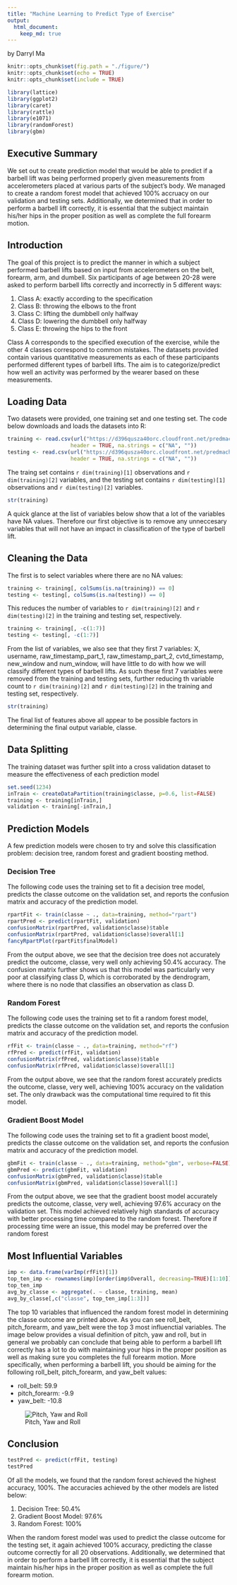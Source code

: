 ```yaml
---
title: "Machine Learning to Predict Type of Exercise"
output: 
  html_document:
    keep_md: true
---
```

by Darryl Ma

```r
knitr::opts_chunk$set(fig.path = "./figure/")
knitr::opts_chunk$set(echo = TRUE)
knitr::opts_chunk$set(include = TRUE)

library(lattice)
library(ggplot2)
library(caret)
library(rattle)
library(e1071)
library(randomForest)
library(gbm)
```

## Executive Summary

We set out to create prediction model that would be able to predict if a barbell lift was being performed properly given measurements from accelerometers placed at various parts of the subject's body. We managed to create a random forest model that achieved 100% accruacy on our validation and testing sets. Additionally, we determined that in order to perform a barbell lift correctly, it is essential that the subject maintain his/her hips in the proper position as well as complete the full forearm motion. 

## Introduction

The goal of this project is to predict the manner in which a subject performed barbell lifts based on input from accelerometers on the belt, forearm, arm, and dumbell. Six participants of age between 20-28 were asked to perform barbell lifts correctly and incorrectly in 5 different ways:

1. Class A: exactly according to the specification
2. Class B: throwing the elbows to the front
3. Class C: lifting the dumbbell only halfway 
4. Class D: lowering the dumbbell only halfway 
5. Class E: throwing the hips to the front

Class A corresponds to the specified execution of the exercise, while the other 4 classes correspond to common mistakes. The datasets provided contain various quantitative measurements as each of these participants performed different types of barbell lifts. The aim is to categorize/predict how well an activity was performed by the wearer based on these measurements. 

## Loading Data

Two datasets were provided, one training set and one testing set. The code below downloads and loads the datasets into R:

```r
training <- read.csv(url("https://d396qusza40orc.cloudfront.net/predmachlearn/pml-training.csv"), 
                    header = TRUE, na.strings = c("NA", ""))
testing <- read.csv(url("https://d396qusza40orc.cloudfront.net/predmachlearn/pml-testing.csv"), 
                    header = TRUE, na.strings = c("NA", ""))
```

The traing set contains `r dim(training)[1]` observations and `r dim(training)[2]` variables, and the testing set contains `r dim(testing)[1]` observations and `r dim(testing)[2]` variables. 

```r
str(training)
```

A quick glance at the list of variables below show that a lot of the variables have NA values. Therefore our first objective is to remove any unneccesary variables that will not have an impact in classification of the type of barbell lift.

## Cleaning the Data

The first is to select variables where there are no NA values:

```r
training <- training[, colSums(is.na(training)) == 0]
testing <- testing[, colSums(is.na(testing)) == 0]
```

This reduces the number of variables to `r dim(training)[2]` and `r dim(testing)[2]` in the training and testing set, respectively. 

```r
training <- training[, -c(1:7)]
testing <- testing[, -c(1:7)]
```

From the list of variables, we also see that they first 7 variables: X, username, raw_timestamp_part_1, raw_timestamp_part_2, cvtd_timestamp, new_window and num_window, will have little to do with how we will classify different types of barbell lifts. As such these first 7 variables were removed from the training and testing sets, further reducing th variable count to `r dim(training)[2]` and `r dim(testing)[2]` in the training and testing set, respectively.  

```r
str(training)
```

The final list of features above all appear to be possible factors in determining the final output variable, classe.

## Data Splitting

The training dataset was further split into a cross validation dataset to measure the effectiveness of each prediction model

```r
set.seed(1234)
inTrain <- createDataPartition(training$classe, p=0.6, list=FALSE)
training <- training[inTrain,]
validation <- training[-inTrain,]
```

## Prediction Models

A few prediction models were chosen to try and solve this classification problem: decision tree, random forest and gradient boosting method.

### Decision Tree

The following code uses the training set to fit a decision tree model, predicts the classe outcome on the validation set, and reports the confusion matrix and accuracy of the prediction model.

```r
rpartFit <- train(classe ~ ., data=training, method="rpart")
rpartPred <- predict(rpartFit, validation)
confusionMatrix(rpartPred, validation$classe)$table
confusionMatrix(rpartPred, validation$classe)$overall[1]
fancyRpartPlot(rpartFit$finalModel)
```

From the output above, we see that the decision tree does not accurately predict the outcome, classe, very well only achieving 50.4% accuracy. The confusion matrix further shows us that this model was particularly very poor at classifying class D, which is corroborated by the dendrogram, where there is no node that classifies an observation as class D. 

### Random Forest

The following code uses the training set to fit a random forest model, predicts the classe outcome on the validation set, and reports the confusion matrix and accuracy of the prediction model.

```r
rfFit <- train(classe ~ ., data=training, method="rf")
rfPred <- predict(rfFit, validation)
confusionMatrix(rfPred, validation$classe)$table
confusionMatrix(rfPred, validation$classe)$overall[1]
```

From the output above, we see that the random forest accurately predicts the outcome, classe, very well, achieving 100% accuracy on the validation set. The only drawback was the computational time required to fit this model.

### Gradient Boost Model

The following code uses the training set to fit a gradient boost model, predicts the classe outcome on the validation set, and reports the confusion matrix and accuracy of the prediction model.

```r
gbmFit <- train(classe ~ ., data=training, method="gbm", verbose=FALSE)
gbmPred <- predict(gbmFit, validation)
confusionMatrix(gbmPred, validation$classe)$table
confusionMatrix(gbmPred, validation$classe)$overall[1]
```

From the output above, we see that the gradient boost model accurately predicts the outcome, classe, very well, achieving 97.6% accuracy on the validation set. This model achieved relatively high standards of accuracy with better processing time compared to the random forest. Therefore if processing time were an issue, this model may be preferred over the random forest

## Most Influential Variables

```r
imp <- data.frame(varImp(rfFit)[1])
top_ten_imp <- rownames(imp)[order(imp$Overall, decreasing=TRUE)[1:10]]
top_ten_imp
avg_by_classe <- aggregate(. ~ classe, training, mean)
avg_by_classe[,c("classe", top_ten_imp[1:3])]
```

The top 10 variables that influenced the random forest model in determining the classe outcome are printed above. As you can see roll_belt, pitch_forearm, and yaw_belt were the top 3 most influenctial variables. The image below provides a visual definition of pitch, yaw and roll, but in general we probably can conclude that being able to perform a barbell lift correctly has a lot to do with maintaining your hips in the proper position as well as making sure you completes the full forearm motion. More specifically, when performing a barbell lift, you should be aiming for the following roll_belt, pitch_forearm, and yaw_belt values:

- roll_belt: 59.9
- pitch_forearm: -9.9
- yaw_belt: -10.8  

![Pitch, Yaw and Roll](figure/pitch_raw_roll.png)

## Conclusion

```r
testPred <- predict(rfFit, testing)
testPred
```

Of all the models, we found that the random forest achieved the highest accuracy, 100%. The accuracies achieved by the other models are listed below:

1. Decision Tree: 50.4%
2. Gradient Boost Model: 97.6%
3. Random Forest: 100%

When the random forest model was used to predict the classe outcome for the testing set, it again achieved 100% accuracy, predicting the classe outcome correctly for all 20 observations. Additionally, we determined that in order to perform a barbell lift correctly, it is essential that the subject maintain his/her hips in the proper position as well as complete the full forearm motion.    


